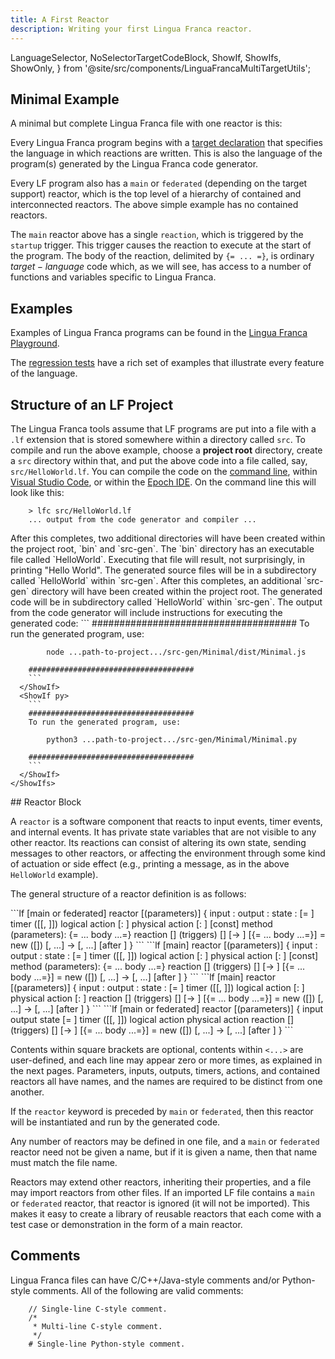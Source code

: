```yaml
---
title: A First Reactor
description: Writing your first Lingua Franca reactor.
---
```


  LanguageSelector,
  NoSelectorTargetCodeBlock,
  ShowIf, ShowIfs, ShowOnly,
} from '@site/src/components/LinguaFrancaMultiTargetUtils';

<LanguageSelector c cpp py rs ts />

## Minimal Example

A minimal but complete Lingua Franca file with one reactor is this:


<NoSelectorTargetCodeBlock c={C_HelloWorld} cpp={Cpp_HelloWorld} py={Py_HelloWorld} rs={Rs_HelloWorld} ts={TS_HelloWorld} lf />

Every Lingua Franca program begins with a [target declaration](../introduction.md) that specifies the language in which reactions are written. This is also the language of the program(s) generated by the Lingua Franca code generator.

Every LF program also has a `main` or `federated` (depending on the target support) reactor, which is the top level of a hierarchy of contained and interconnected reactors. The above simple example has no contained reactors.

The `main` reactor above has a single `reaction`, which is triggered by the `startup` trigger. This trigger causes the reaction to execute at the start of the program. The body of the reaction, delimited by `{= ... =}`, is ordinary $target-language$ code which, as we will see, has access to a number of functions and variables specific to Lingua Franca.

## Examples

Examples of Lingua Franca programs can be found in the [Lingua Franca Playground](https://github.com/lf-lang/playground-lingua-franca/tree/main).

The [regression tests](https://github.com/lf-lang/lingua-franca/tree/master/test/) have a rich set of examples that illustrate every feature of the language.

## Structure of an LF Project

The Lingua Franca tools assume that LF programs are put into a file with a `.lf` extension that is stored somewhere within a directory called `src`. To compile and run the above example, choose a **project root** directory, create a `src` directory within that, and put the above code into a file called, say, `src/HelloWorld.lf`. You can compile the code on the [command line](../tools/command-line-tools.mdx), within [Visual Studio Code](../tools/code-extension.mdx), or within the [Epoch IDE](../tools/epoch-ide.mdx). On the command line this will look like this:

```
    > lfc src/HelloWorld.lf
    ... output from the code generator and compiler ...
```

<ShowIfs>
  <ShowIf c cpp rs>
    After this completes, two additional directories will have been created within
    the project root, `bin` and `src-gen`. The `bin` directory has an
    executable file called `HelloWorld`. Executing that file will result, not
    surprisingly, in printing "Hello World". The generated source files will be
    in a subdirectory called `HelloWorld` within `src-gen`.
  </ShowIf>
  <ShowIf ts py>
    After this completes, an additional `src-gen` directory will have been created within the project root. The generated code will be in subdirectory called `HelloWorld` within `src-gen`. The output from the code generator will include instructions for executing the generated code:
    <ShowIfs>
      <ShowIf ts>
        ```
        #####################################
        To run the generated program, use:

            node ...path-to-project.../src-gen/Minimal/dist/Minimal.js

        #####################################
        ```
      </ShowIf>
      <ShowIf py>
        ```
        #####################################
        To run the generated program, use:

            python3 ...path-to-project.../src-gen/Minimal/Minimal.py

        #####################################
        ```
      </ShowIf>
    </ShowIfs>
  </ShowIf>
</ShowIfs>
## Reactor Block

A `reactor` is a software component that reacts to input events, timer events, and internal events. It has private state variables that are not visible to any other reactor. Its reactions can consist of altering its own state, sending messages to other reactors, or affecting the environment through some kind of actuation or side effect (e.g., printing a message, as in the above `HelloWorld` example).

The general structure of a reactor definition is as follows:

<ShowIfs>
  <ShowIf c ts>
    ```lf
    [main or federated] reactor <class-name> [(parameters)] {
        input <name>: <type>
        output <name>: <type>
        state <name>: <type> [= <value>]
        timer <name>([<offset>[, <period>]])
        logical action <name>[: <type>]
        physical action <name>[: <type>]
        [const] method <name>(parameters):<type> {= ... body ...=}
        reaction [<name>] (triggers) [<uses>] [-> <effects>] [{= ... body ...=}]
        <instance-name> = new <class-name>([<parameter-assignments>])
        <port-name> [, ...] -> <port-name> [, ...] [after <delay>]
    }
    ```
  </ShowIf>
  <ShowIf cpp>
    ```lf
    [main] reactor <class-name> [(parameters)] {
        input <name>: <type>
        output <name>: <type>
        state <name>: <type> [= <value>]
        timer <name>([<offset>[, <period>]])
        logical action <name>[: <type>]
        physical action <name>[: <type>]
        [const] method <name>(parameters):<type> {= ... body ...=}
        reaction [<name>] (triggers) [<uses>] [-> <effects>] [{= ... body ...=}]
        <instance-name> = new <class-name>([<parameter-assignments>])
        <port-name> [, ...] -> <port-name> [, ...] [after <delay>]
    }
    ```
  </ShowIf>
  <ShowIf rs>
    ```lf
    [main] reactor <class-name> [(parameters)] {
        input <name>: <type>
        output <name>: <type>
        state <name>: <type> [= <value>]
        timer <name>([<offset>[, <period>]])
        logical action <name>[: <type>]
        physical action <name>[: <type>]
        reaction [<name>] (triggers) [<uses>] [-> <effects>] [{= ... body ...=}]
        <instance-name> = new <class-name>([<parameter-assignments>])
        <port-name> [, ...] -> <port-name> [, ...] [after <delay>]
    }
    ```
  </ShowIf>
  <ShowIf py>
    ```lf
    [main or federated] reactor <class-name> [(parameters)] {
        input <name>
        output <name>
        state <name> [= <value>]
        timer <name>([<offset>[, <period>]])
        logical action <name>
        physical action <name>
        reaction [<name>] (triggers) [<uses>] [-> <effects>] [{= ... body ...=}]
        <instance-name> = new <class-name>([<parameter-assignments>])
        <port-name> [, ...] -> <port-name> [, ...] [after <delay>]
    }
    ```
  </ShowIf>
</ShowIfs>

Contents within square brackets are optional, contents within `<...>` are user-defined, and each line may appear zero or more times, as explained in the next pages. Parameters, inputs, outputs, timers, actions, and contained reactors all have names, and the names are required to be distinct from one another.

If the `reactor` keyword is preceded by `main` or `federated`, then this reactor will be instantiated and run by the generated code.

Any number of reactors may be defined in one file, and a `main` or `federated` reactor need not be given a name, but if it is given a name, then that name must match the file name.

Reactors may extend other reactors, inheriting their properties, and a file may import reactors from other files. If an imported LF file contains a `main` or `federated` reactor, that reactor is ignored (it will not be imported). This makes it easy to create a library of reusable reactors that each come with a test case or demonstration in the form of a main reactor.

## Comments

Lingua Franca files can have C/C++/Java-style comments and/or Python-style comments. All of the following are valid comments:

```
    // Single-line C-style comment.
    /*
     * Multi-line C-style comment.
     */
    # Single-line Python-style comment.
```
